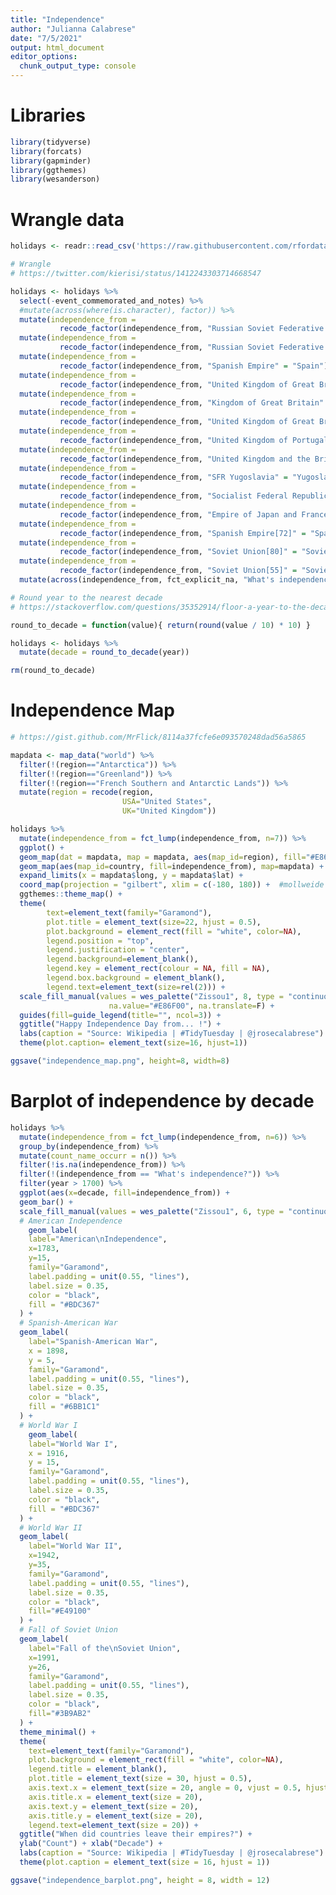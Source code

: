 ```yaml
---
title: "Independence"
author: "Julianna Calabrese"
date: "7/5/2021"
output: html_document
editor_options: 
  chunk_output_type: console
---
```


# Libraries

```r
library(tidyverse)
library(forcats)
library(gapminder)
library(ggthemes)
library(wesanderson)
```

# Wrangle data

```r
holidays <- readr::read_csv('https://raw.githubusercontent.com/rfordatascience/tidytuesday/master/data/2021/2021-07-06/holidays.csv')

# Wrangle
# https://twitter.com/kierisi/status/1412243303714668547

holidays <- holidays %>%
  select(-event_commemorated_and_notes) %>%
  #mutate(across(where(is.character), factor)) %>% 
  mutate(independence_from = 
           recode_factor(independence_from, "Russian Soviet Federative Socialist Republic" = "Soviet Union")) %>% 
  mutate(independence_from = 
           recode_factor(independence_from, "Russian Soviet Federative Socialist Republic and German Empire" = "Soviet Union")) %>% 
  mutate(independence_from = 
           recode_factor(independence_from, "Spanish Empire" = "Spain")) %>%
  mutate(independence_from = 
           recode_factor(independence_from, "United Kingdom of Great Britain" = "United Kingdom")) %>%
  mutate(independence_from = 
           recode_factor(independence_from, "Kingdom of Great Britain" = "United Kingdom")) %>%
  mutate(independence_from = 
           recode_factor(independence_from, "United Kingdom of Great Britain and Ireland" = "United Kingdom")) %>%
  mutate(independence_from = 
           recode_factor(independence_from, "United Kingdom of Portugal, Brazil and the Algarves" = "Portugal")) %>%
  mutate(independence_from = 
           recode_factor(independence_from, "United Kingdom and the British Mandate for Palestine" = "United Kingdom")) %>%
  mutate(independence_from = 
           recode_factor(independence_from, "SFR Yugoslavia" = "Yugoslavia")) %>% 
  mutate(independence_from = 
           recode_factor(independence_from, "Socialist Federal Republic of Yugoslavia" = "Yugoslavia")) %>%
  mutate(independence_from = 
           recode_factor(independence_from, "Empire of Japan and France" = "Empire of Japan")) %>%
  mutate(independence_from = 
           recode_factor(independence_from, "Spanish Empire[72]" = "Spain")) %>%
  mutate(independence_from = 
           recode_factor(independence_from, "Soviet Union[80]" = "Soviet Union")) %>%
  mutate(independence_from = 
           recode_factor(independence_from, "Soviet Union[55]" = "Soviet Union")) %>%
  mutate(across(independence_from, fct_explicit_na, "What's independence?"))

# Round year to the nearest decade
# https://stackoverflow.com/questions/35352914/floor-a-year-to-the-decade-in-r

round_to_decade = function(value){ return(round(value / 10) * 10) }

holidays <- holidays %>%
  mutate(decade = round_to_decade(year))

rm(round_to_decade)
```

# Independence Map

```r
# https://gist.github.com/MrFlick/8114a37fcfe6e093570248dad56a5865

mapdata <- map_data("world") %>%
  filter(!(region=="Antarctica")) %>%
  filter(!(region=="Greenland")) %>%
  filter(!(region=="French Southern and Antarctic Lands")) %>% 
  mutate(region = recode(region,
                         USA="United States",
                         UK="United Kingdom"))

holidays %>% 
  mutate(independence_from = fct_lump(independence_from, n=7)) %>%
  ggplot() + 
  geom_map(dat = mapdata, map = mapdata, aes(map_id=region), fill="#E86F00", color=NA) +
  geom_map(aes(map_id=country, fill=independence_from), map=mapdata) + 
  expand_limits(x = mapdata$long, y = mapdata$lat) +
  coord_map(projection = "gilbert", xlim = c(-180, 180)) +  #mollweide
  ggthemes::theme_map() +
  theme(
        text=element_text(family="Garamond"),   
        plot.title = element_text(size=22, hjust = 0.5),
        plot.background = element_rect(fill = "white", color=NA),
        legend.position = "top",
        legend.justification = "center",
        legend.background=element_blank(),
        legend.key = element_rect(colour = NA, fill = NA), 
        legend.box.background = element_blank(),
        legend.text=element_text(size=rel(2))) +
  scale_fill_manual(values = wes_palette("Zissou1", 8, type = "continuous"),
                      na.value="#E86F00", na.translate=F) +
  guides(fill=guide_legend(title="", ncol=3)) +
  ggtitle("Happy Independence Day from... !") +
  labs(caption = "Source: Wikipedia | #TidyTuesday | @jrosecalabrese") +
  theme(plot.caption= element_text(size=16, hjust=1))

ggsave("independence_map.png", height=8, width=8)
```

# Barplot of independence by decade

```r
holidays %>%
  mutate(independence_from = fct_lump(independence_from, n=6)) %>%
  group_by(independence_from) %>%
  mutate(count_name_occurr = n()) %>%
  filter(!is.na(independence_from)) %>%
  filter(!(independence_from == "What's independence?")) %>%
  filter(year > 1700) %>%
  ggplot(aes(x=decade, fill=independence_from)) +
  geom_bar() +
  scale_fill_manual(values = wes_palette("Zissou1", 6, type = "continuous")) +
  # American Independence 
    geom_label(
    label="American\nIndependence", 
    x=1783,
    y=15,
    family="Garamond",
    label.padding = unit(0.55, "lines"),
    label.size = 0.35,
    color = "black",
    fill = "#BDC367"
  ) +
  # Spanish-American War
  geom_label(
    label="Spanish-American War", 
    x = 1898,
    y = 5,
    family="Garamond",
    label.padding = unit(0.55, "lines"),
    label.size = 0.35,
    color = "black",
    fill = "#6BB1C1"
  ) +
  # World War I
    geom_label(
    label="World War I", 
    x = 1916,
    y = 15,
    family="Garamond",
    label.padding = unit(0.55, "lines"),
    label.size = 0.35,
    color = "black",
    fill = "#BDC367"
  ) +
  # World War II 
  geom_label(
    label="World War II", 
    x=1942,
    y=35,
    family="Garamond",
    label.padding = unit(0.55, "lines"),
    label.size = 0.35,
    color = "black",
    fill="#E49100"
  ) +
  # Fall of Soviet Union
  geom_label(
    label="Fall of the\nSoviet Union", 
    x=1991,
    y=26,
    family="Garamond",
    label.padding = unit(0.55, "lines"),
    label.size = 0.35,
    color = "black",
    fill="#3B9AB2"
  ) +
  theme_minimal() +
  theme(
    text=element_text(family="Garamond"), 
    plot.background = element_rect(fill = "white", color=NA),
    legend.title = element_blank(),
    plot.title = element_text(size = 30, hjust = 0.5),
    axis.text.x = element_text(size = 20, angle = 0, vjust = 0.5, hjust=0.5),
    axis.title.x = element_text(size = 20),
    axis.text.y = element_text(size = 20),
    axis.title.y = element_text(size = 20),
    legend.text=element_text(size = 20)) +
  ggtitle("When did countries leave their empires?") + 
  ylab("Count") + xlab("Decade") +
  labs(caption = "Source: Wikipedia | #TidyTuesday | @jrosecalabrese") +
  theme(plot.caption = element_text(size = 16, hjust = 1))

ggsave("independence_barplot.png", height = 8, width = 12)
```